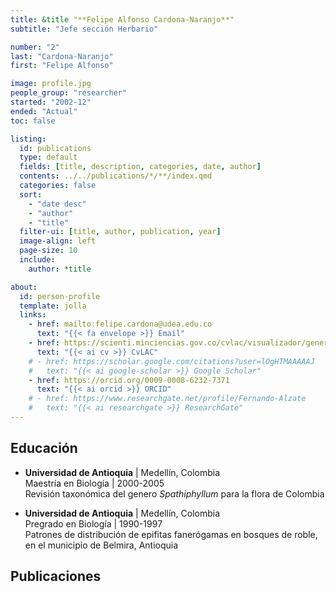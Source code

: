 ```yaml
---
title: &title "**Felipe Alfonso Cardona-Naranjo**"
subtitle: "Jefe sección Herbario"

number: "2"
last: "Cardona-Naranjo"
first: "Felipe Alfonso"

image: profile.jpg
people_group: "researcher"
started: "2002-12"
ended: "Actual"
toc: false

listing: 
  id: publications
  type: default
  fields: [title, description, categories, date, author]
  contents: ../../publications/*/**/index.qmd
  categories: false
  sort:
    - "date desc"
    - "author"
    - "title"
  filter-ui: [title, author, publication, year]
  image-align: left
  page-size: 10
  include:
    author: *title

about:
  id: person-profile
  template: jolla
  links:
    - href: mailto:felipe.cardona@udea.edu.co
      text: "{{< fa envelope >}} Email"
    - href: https://scienti.minciencias.gov.co/cvlac/visualizador/generarCurriculoCv.do?cod_rh=0000196568
      text: "{{< ai cv >}} CvLAC"
    # - href: https://scholar.google.com/citations?user=lOgHTMAAAAAJ
    #   text: "{{< ai google-scholar >}} Google Scholar"
    - href: https://orcid.org/0009-0008-6232-7371
      text: "{{< ai orcid >}} ORCID"
    # - href: https://www.researchgate.net/profile/Fernando-Alzate
    #   text: "{{< ai researchgate >}} ResearchGate"
---
```


:::{#person-profile}
:::

<!-- Especialidad en la familia Araceae (Anturios). Autor de varias guías ilustradas de flora de bosques tropicales en los departamentos de Antioquia, Caldas y Santander. Director del Herbario de la Universidad de Antioquia (HUA) desde el 2006 y presidente de la Asociación Colombiana de Herbarios (2007-2011 y 2015-2024). -->

## Educación

-   **Universidad de Antioquia** \| Medellín, Colombia\
    Maestría en Biología \| 2000-2005\
    Revisión taxonómica del genero *Spathiphyllum* para la flora de Colombia

-   **Universidad de Antioquia** \| Medellín, Colombia\
    Pregrado en Biología \| 1990-1997\
    Patrones de distribución de epifitas fanerógamas en bosques de roble, en el municipio de Belmira, Antioquia

## Publicaciones

::: {#publications}
:::